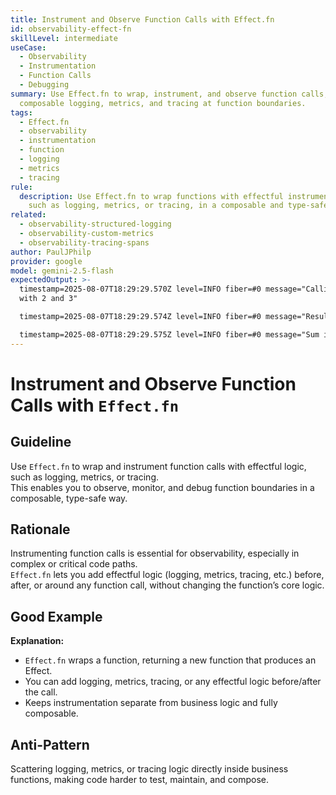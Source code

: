 ```yaml
---
title: Instrument and Observe Function Calls with Effect.fn
id: observability-effect-fn
skillLevel: intermediate
useCase:
  - Observability
  - Instrumentation
  - Function Calls
  - Debugging
summary: Use Effect.fn to wrap, instrument, and observe function calls, enabling
  composable logging, metrics, and tracing at function boundaries.
tags:
  - Effect.fn
  - observability
  - instrumentation
  - function
  - logging
  - metrics
  - tracing
rule:
  description: Use Effect.fn to wrap functions with effectful instrumentation,
    such as logging, metrics, or tracing, in a composable and type-safe way.
related:
  - observability-structured-logging
  - observability-custom-metrics
  - observability-tracing-spans
author: PaulJPhilp
provider: google
model: gemini-2.5-flash
expectedOutput: >-
  timestamp=2025-08-07T18:29:29.570Z level=INFO fiber=#0 message="Calling add
  with 2 and 3"

  timestamp=2025-08-07T18:29:29.574Z level=INFO fiber=#0 message="Result: 5"

  timestamp=2025-08-07T18:29:29.575Z level=INFO fiber=#0 message="Sum is 5"
---
```


# Instrument and Observe Function Calls with `Effect.fn`

## Guideline

Use `Effect.fn` to wrap and instrument function calls with effectful logic, such as logging, metrics, or tracing.  
This enables you to observe, monitor, and debug function boundaries in a composable, type-safe way.

## Rationale

Instrumenting function calls is essential for observability, especially in complex or critical code paths.  
`Effect.fn` lets you add effectful logic (logging, metrics, tracing, etc.) before, after, or around any function call, without changing the function’s core logic.

## Good Example

<Example path="./src/observability-effect-fn.ts" />

**Explanation:**  
- `Effect.fn` wraps a function, returning a new function that produces an Effect.
- You can add logging, metrics, tracing, or any effectful logic before/after the call.
- Keeps instrumentation separate from business logic and fully composable.

## Anti-Pattern

Scattering logging, metrics, or tracing logic directly inside business functions, making code harder to test, maintain, and compose.